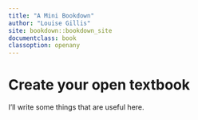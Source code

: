 ```yaml
---
title: "A Mini Bookdown"
author: "Louise Gillis"
site: bookdown::bookdown_site
documentclass: book
classoption: openany
---
```


# Create your open textbook

I'll write some things that are useful here. 
